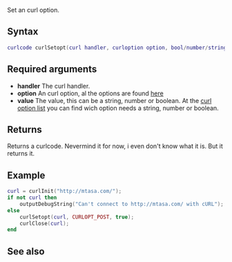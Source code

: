 
{{ModuleFunction|cURL}}
Set an curl option.

==Syntax==
<syntaxhighlight lang="lua">
curlcode curlSetopt(curl handler, curloption option, bool/number/string value)
</syntaxhighlight>

==Required arguments==
* '''handler''' The curl handler.
* '''option''' An curl option, al the options are found [[/Modules/cURL/CURLOPT.md|here]]
* '''value''' The value, this can be a string, number or boolean. At the [[/Modules/cURL/CURLOPT.md|curl option list]] you can find wich option needs a string, number or boolean.

==Returns==
Returns a curlcode. Nevermind it for now, i even don't know what it is. But it returns it.

==Example==
<syntaxhighlight lang="lua">
curl = curlInit("http://mtasa.com/");
if not curl then
    outputDebugString("Can't connect to http://mtasa.com/ with cURL");
else
    curlSetopt(curl, CURLOPT_POST, true);
    curlClose(curl);
end
</syntaxhighlight>


==See also==
{{Modules/cURL/functions}}
